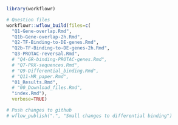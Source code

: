 

```r
library(workflowr)

# Question files
workflowr::wflow_build(files=c(
  "Q1-Gene-overlap.Rmd",
  "Q1b-Gene-overlap-2h.Rmd",
  "Q2-TF-Binding-to-DE-genes.Rmd",
  "Q2b-TF-Binding-to-DE-genes-2h.Rmd",
  "Q3-PROTAC-reversal.Rmd",
  # "Q4-GR-binding-PROTAC-genes.Rmd",
  # "Q7-PRX-sequences.Rmd",
  # "Q9-Differential_binding.Rmd",
  # "Q11-MR_paper.Rmd",
  "01_Results.Rmd",
  # "00_Download_files.Rmd",
  "index.Rmd"), 
  verbose=TRUE)

# Push changes to github
# wflow_publish(".", "Small changes to differential binding")
```